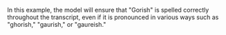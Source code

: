 In this example, the model will ensure that "Gorish" is spelled correctly throughout the transcript, even if it is pronounced in various ways such as "ghorish," "gaurish," or "gaureish."